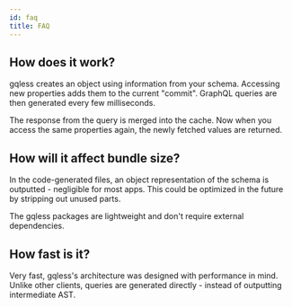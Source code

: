 ```yaml
---
id: faq
title: FAQ
---
```


## How does it work?

gqless creates an object using information from your schema. Accessing new properties adds them to the current "commit". GraphQL queries are then generated every few milliseconds.

The response from the query is merged into the cache. Now when you access the same properties again, the newly fetched values are returned.

## How will it affect bundle size?

In the code-generated files, an object representation of the schema is outputted - negligible for most apps. This could be optimized in the future by stripping out unused parts.

The gqless packages are lightweight and don't require external dependencies.

## How fast is it?

Very fast, gqless's architecture was designed with performance in mind. Unlike other clients, queries are generated directly - instead of outputting intermediate AST.
